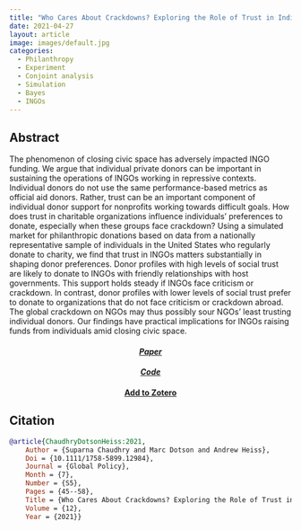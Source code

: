 ```yaml
---
title: "Who Cares About Crackdowns? Exploring the Role of Trust in Individual Philanthropy"
date: 2021-04-27
layout: article
image: images/default.jpg
categories:
  - Philanthropy
  - Experiment
  - Conjoint analysis
  - Simulation
  - Bayes
  - INGOs
---
```


## Abstract

The phenomenon of closing civic space has adversely impacted INGO funding. We argue that individual private donors can be important in sustaining the operations of INGOs working in repressive contexts. Individual donors do not use the same performance-based metrics as official aid donors. Rather, trust can be an important component of individual donor support for nonprofits working towards difficult goals. How does trust in charitable organizations influence individuals’ preferences to donate, especially when these groups face crackdown? Using a simulated market for philanthropic donations based on data from a nationally representative sample of individuals in the United States who regularly donate to charity, we find that trust in INGOs matters substantially in shaping donor preferences. Donor profiles with high levels of social trust are likely to donate to INGOs with friendly relationships with host governments. This support holds steady if INGOs face criticism or crackdown. In contrast, donor profiles with lower levels of social trust prefer to donate to organizations that do not face criticism or crackdown abroad. The global crackdown on NGOs may thus possibly sour NGOs’ least trusting individual donors. Our findings have practical implications for INGOs raising funds from individuals amid closing civic space.


::: {.column-margin}
<div class="buttons" style="text-align:center;">

<h4><a href=https://doi.org/10.1111/1758-5899.12984><i class="bi bi-file-earmark-text"> Paper</i></a></h4>

<h4><a href=https://github.com><i class="bi bi-github">Code</i>
</a></h4>

<h4><a target="_blank" href="https://www.zotero.org/save?type=doi&q=10.1111/1758-5899.12984">Add to Zotero</a></h4>

</div>

:::

## Citation
```bibtex
@article{ChaudhryDotsonHeiss:2021,
    Author = {Suparna Chaudhry and Marc Dotson and Andrew Heiss},
    Doi = {10.1111/1758-5899.12984},
    Journal = {Global Policy},
    Month = {7},
    Number = {S5},
    Pages = {45--58},
    Title = {Who Cares About Crackdowns? Exploring the Role of Trust in Individual Philanthropy},
    Volume = {12},
    Year = {2021}}
```
